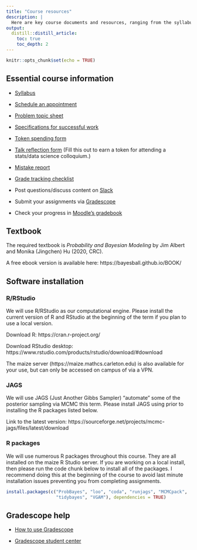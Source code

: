 ```yaml
---
title: "Course resources"
description: |
  Here are key course documents and resources, ranging from the syllabus to software help.
output:
  distill::distill_article:
    toc: true
    toc_depth: 2
---
```


```r
knitr::opts_chunk$set(echo = TRUE)
```

## Essential course information

- [Syllabus](https://www.dropbox.com/s/p9uuhz2d75tu0ym/syllabus_stat340_f2021.pdf?dl=0)

- [Schedule an appointment](https://calendly.com/aloy-meetings/15min)

- [Problem topic sheet](https://www.dropbox.com/s/7rq012lfb22ro98/problem_topics_stat340_fall2021.pdf?dl=0)

- [Specifications for successful work](https://www.dropbox.com/s/pypdd8s58c85kfq/specs_stat340_fall2021.pdf?dl=0)

- [Token spending form](https://docs.google.com/forms/d/e/1FAIpQLScCSNn6w9EXqJhiC21rTxxuCbETh67Bw6IHJNhIiwogZFSehQ/viewform?usp=sf_link)

- [Talk reflection form](https://forms.gle/w7B6QNxEhDLciv3c8) (Fill this out to earn a token for attending a stats/data science colloquium.)

- [Mistake report](https://docs.google.com/forms/d/e/1FAIpQLSePMLRb2a8xA7dd1FnUeMX0M8zbA-DqvlXF10H9vBQFE9sskg/viewform?usp=sf_link)

- [Grade tracking checklist](https://docs.google.com/document/d/1DmANpyuV57ZKAgJPllvwd59EiYxaAoZmTRFHywaR--E/edit?usp=sharing)

- Post questions/discuss content on [Slack](https://stat340-fa21.slack.com)

- Submit your assignments via [Gradescope](https://www.gradescope.com/courses/303230)

- Check your progress in [Moodle's gradebook](https://moodle.carleton.edu/course/view.php?id=36990)



## Textbook

The required textbook is *Probability and Bayesian Modeling* by Jim Albert and Monika (Jingchen) Hu (2020, CRC).

A free ebook version is available here: https://bayesball.github.io/BOOK/


## Software installation

### R/RStudio

We will use R/RStudio as our computational engine. Please install the current version of R and RStudio at the beginning of the term if you plan to use a local version.

Download R: https://cran.r-project.org/

Download RStudio desktop: https://www.rstudio.com/products/rstudio/download/#download

The maize server (https://maize.mathcs.carleton.edu) is also available for your use, but can only be accessed on campus of via a VPN.

### JAGS

We will use JAGS (Just Another Gibbs Sampler) "automate" some of the posterior sampling via MCMC this term. Please install JAGS using prior to installing the R packages listed below.

Link to the latest version: https://sourceforge.net/projects/mcmc-jags/files/latest/download


### R packages

We will use numerous R packages throughout this course. They are all installed on the maize R Studio server. If you are working on a local install, then please run the code chunk below to install all of the packages. I recommend doing this at the beginning of the course to avoid last minute installation issues preventing you from completing assignments.

```r
install.packages(c("ProbBayes", "loo", "coda", "runjags", "MCMCpack",
                   "tidybayes", "VGAM"), dependencies = TRUE)
```


## Gradescope help

- [How to use Gradescope](gradescope.html)

- [Gradescope student center](https://help.gradescope.com/category/cyk4ij2dwi-student-workflow)

